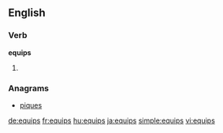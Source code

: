 ==English==

===Verb===
'''equips'''

# {{third-person singular of|equip}}

===Anagrams===
* [[piques#English|piques]]

[[de:equips]]
[[fr:equips]]
[[hu:equips]]
[[ja:equips]]
[[simple:equips]]
[[vi:equips]]